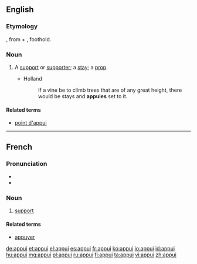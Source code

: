 ==English==

===Etymology===
{{etyl|fr|en}}, from {{etyl|la|en}} {{lena}} {{term|ad|lang=la}} + {{term|podium|lang=la}}, foothold.

===Noun===
{{en-noun|pl2=appuies}}

# {{obsolete}} A [[support]] or [[supporter]]; a [[stay]]; a [[prop]].
#* Holland
#*: If a vine be to climb trees that are of any great height, there would be stays and '''appuies''' set to it.

====Related terms====
* [[point d'appui]]

{{Webster 1913}}

----

==French==

===Pronunciation===
* {{IPA|/apɥi/|lang=fr}}
* {{audio|Fr-appui.ogg|audio}}

===Noun===
{{fr-noun|m}}

# [[support]]

====Related terms====
* [[appuyer]]

[[de:appui]]
[[et:appui]]
[[el:appui]]
[[es:appui]]
[[fr:appui]]
[[ko:appui]]
[[io:appui]]
[[id:appui]]
[[hu:appui]]
[[mg:appui]]
[[pl:appui]]
[[ru:appui]]
[[fi:appui]]
[[ta:appui]]
[[vi:appui]]
[[zh:appui]]